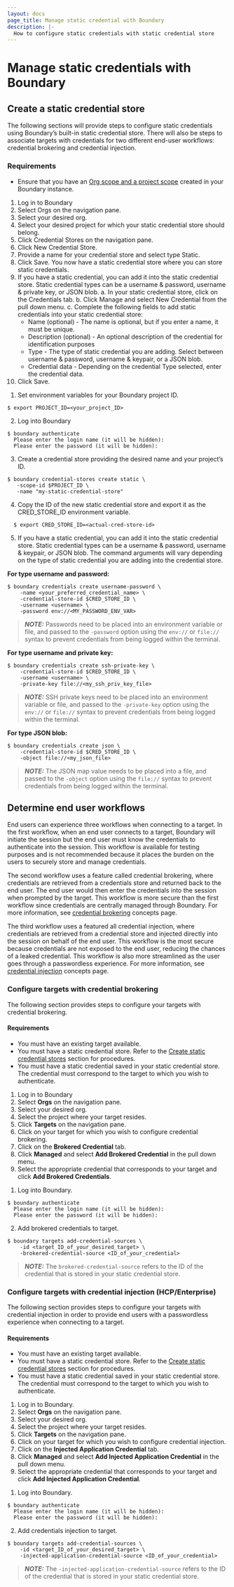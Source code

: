 ```yaml
---
layout: docs
page_title: Manage static credential with Boundary
description: |-
  How to configure static credentials with static credential store 
---
```



# Manage static credentials with Boundary

## Create a static credential store

The following sections will provide steps to configure static credentials using Boundary’s built-in static credential store. There will also be steps to associate targets with credentials for two different end-user workflows: credential brokering and credential injection.


### Requirements

- Ensure that you have an [Org scope and a project scope](/boundary/docs/commands/scopes/create) created in your Boundary instance. 

<Tabs>
<Tab heading="UI">

1. Log in to Boundary
2. Select Orgs on the navigation pane.
3. Select your desired org.
4. Select your desired project for which your static credential store should belong.
5. Click Credential Stores on the navigation pane.
6. Click New Credential Store.
7. Provide a name for your credential store and select type Static.
8. Click Save. You now have a static credential store where you can store static credentials.
9. If you have a static credential, you can add it into the static credential store. Static credential types can be a username & password, username & private key, or JSON blob.
  a. In your static credential store, click on the Credentials tab.
  b. Click Manage and select New Credential from the pull down menu.
  c. Complete the following fields to add static credentials into your static credential store:
    - Name (optional) - The name is optional, but if you enter a name, it must be unique.
    - Description (optional) - An optional description of the credential for identification purposes
    - Type - The type of static credential you are adding. Select between username & password, username & keypair, or a JSON blob.
    - Credential data - Depending on the credential Type selected, enter the credential data.
10. Click Save.

</Tab>

<Tab heading="CLI">

1. Set environment variables for your Boundary project ID. 
  ```
  $ export PROJECT_ID=<your_project_ID>
  ```
    
2. Log into Boundary
  ```
  $ boundary authenticate
    Please enter the login name (it will be hidden):
    Please enter the password (it will be hidden):
  ```

3. Create a credential store providing the desired name and your project’s ID.
  ``` 
  $ boundary credential-stores create static \
     -scope-id $PROJECT_ID \
     -name "my-static-credential-store"
  ```

4. Copy the ID of the new static credential store and export it as the CRED_STORE_ID environment variable.
  ```
	$ export CRED_STORE_ID=<actual-cred-store-id>
  ```

5. If you have a static credential, you can add it into the static credential store. Static credential types can be a username & password, username & keypair, or JSON blob.
The command arguments will vary depending on the type of static credential you are adding into the credential store. 

  **For type username and password:**
  ```
  $ boundary credentials create username-password \
      -name <your_preferred_credential_name> \
      -credential-store-id $CRED_STORE_ID \
      -username <username> \
      -password env://<MY_PASSWORD_ENV_VAR>
  ```
  > **_NOTE:_**  Passwords need to be placed into an environment variable or file, and passed to the ```-password``` option using the ```env://``` or ```file://``` syntax to prevent credentials from being logged within the terminal.
  
  **For type username and private key:**
  ```
  $ boundary credentials create ssh-private-key \
      -credential-store-id $CRED_STORE_ID \
      -username <username> \
      -private-key file://<my_ssh_priv_key_file>
  ``` 
> **_NOTE:_**  SSH private keys need to be placed into an environment variable or file, and passed to the ```-private-key``` option using the ```env://``` or ```file://``` syntax to prevent credentials from being logged within the terminal.

  **For type JSON blob:**
  ```
  $ boundary credentials create json \
      -credential-store-id $CRED_STORE_ID \
      -object file://<my_json_file>
  ```

> **_NOTE:_** The JSON map value needs to be placed into a file, and passed to the ```-object``` option using the ```file://``` syntax to prevent credentials from being logged within the terminal.


</Tab>

</Tabs>


## Determine end user workflows

End users can experience three workflows when connecting to a target. In the first workflow, when an end user connects to a target, Boundary will initiate the session but the end user must know the credentials to authenticate into the session. This workflow is available for testing purposes and is not recommended because it places the burden on the users to securely store and manage credentials.

The second workflow uses a feature called credential brokering, where credentials are retrieved from a credentials store and returned back to the end user. The end user would then enter the credentials into the session when prompted by the target. This workflow is more secure than the first workflow since credentials are centrally managed through Boundary. For more information, see [credential brokering](/boundary/docs/concepts/credential-management#credential-brokering) concepts page. 



The third workflow uses a featured all credential injection, where credentials are retrieved from a credential store and injected directly into the session on behalf of the end user. This workflow is the most secure because credentials are not exposed to the end user, reducing the chances of a leaked credential. This workflow is also more streamlined as the user goes through a passwordless experience.  For more information, see [credential injection](/boundary/docs/concepts/credential-management#credential-injection) concepts page. 

### Configure targets with credential brokering

The following section provides steps to configure your targets with credential brokering.

#### Requirements
- You must have an existing target available. 
- You must have a static credential store. Refer to the [Create static credential stores](/boundary/docs/configuration/credential-management/static-cred-boundary#create-a-static-credential-store) section for procedures.
- You must have a static credential saved in your static credential store. The credential must correspond to the target to which you wish to authenticate.


<Tabs>
<Tab heading="UI"> 

1. Log in to Boundary
2. Select **Orgs** on the navigation pane.
3. Select your desired org.
4. Select the project where your target resides.
5. Click **Targets** on the navigation pane.
6. Click on your target for which you wish to configure credential brokering.
7. Click on the **Brokered Credential** tab.
8. Click **Managed** and select **Add Brokered Credential** in the pull down menu.
9. Select the appropriate credential that corresponds to your target and click **Add Brokered Credentials**.

</Tab>

<Tab heading="CLI">

1. Log into Boundary.
  ```
  $ boundary authenticate
    Please enter the login name (it will be hidden):
    Please enter the password (it will be hidden):
  ```
2.  Add brokered credentials to target. 
  ```
  $ boundary targets add-credential-sources \
      -id <target_ID_of_your_desired_target> \
      -brokered-credential-source <ID_of_your_credential>
  ``` 

> **_NOTE:_** The ```brokered-credential-source``` refers to the ID of the credential that is stored in your static credential store.

</Tab>
</Tabs>


###  Configure targets with credential injection (HCP/Enterprise)

The following section provides steps to configure your targets with credential injection in order to provide end users with a passwordless experience when connecting to a target.

#### Requirements
- You must have an existing target available. 
- You must have a static credential store. Refer to the [Create static credential stores](/boundary/docs/configuration/credential-management/static-cred-boundary#create-a-static-credential-store) section for procedures.
- You must have a static credential saved in your static credential store. The credential must correspond to the target to which you wish to authenticate.




<Tabs>
<Tab heading="UI"> 

1. Log in to Boundary.
2. Select **Orgs** on the navigation pane.
3. Select your desired org.
4. Select the project where your target resides.
5. Click **Targets** on the navigation pane.
6. Click on your target for which you wish to configure credential injection.
7. Click on the **Injected Application Credential** tab.
8. Click **Managed** and select **Add Injected Application Credential** in the pull down menu.
9. Select the appropriate credential that corresponds to your target and click **Add Injected Application Credential**.

</Tab>

<Tab heading="CLI">

1. Log into Boundary.
  ```
  $ boundary authenticate
    Please enter the login name (it will be hidden):
    Please enter the password (it will be hidden):
  ```

2.  Add credentials injection to target. 
  ```
  $ boundary targets add-credential-sources \
      -id <target_ID_of_your_desired_target> \
      -injected-application-credential-source <ID_of_your_credential>
  ``` 

> **_NOTE:_** The ```-injected-application-credential-source``` refers to the ID of the credential that is stored in your static credential store.

  </Tab>
  </Tabs>